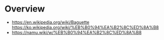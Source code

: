 = Overview =
* [[wiki|https://en.wikipedia.org/wiki/Baguette]] [[한국어|https://ko.wikipedia.org/wiki/%EB%B0%94%EA%B2%8C%ED%8A%B8]]
* [[나무위키|https://namu.wiki/w/%EB%B0%94%EA%B2%8C%ED%8A%B8]]